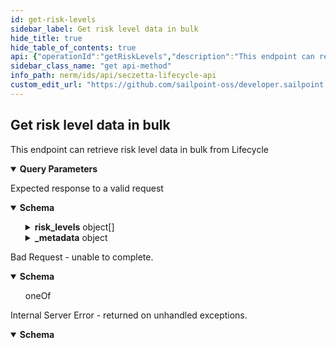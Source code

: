 ```yaml
---
id: get-risk-levels
sidebar_label: Get risk level data in bulk
hide_title: true
hide_table_of_contents: true
api: {"operationId":"getRiskLevels","description":"This endpoint can retrieve risk level data in bulk from Lifecycle","tags":["risk levels"],"parameters":[{"name":"query","in":"query","description":"Allows for pagination and sorting.","required":false,"schema":{"type":"object","properties":{"limit":{"type":"integer","example":100},"offset":{"type":"integer","example":50},"order":{"type":"string","example":"created_at"}},"example":{"limit":100,"offset":50,"order":"created_at"}},"style":"deepObject","explode":true},{"name":"label","in":"query","description":"The attribute label to filter by","required":false,"schema":{"type":"string"}},{"name":"metadata","in":"query","description":"Returns batching metadata in the response","required":false,"schema":{"type":"boolean","default":false,"example":true}}],"responses":{"200":{"description":"Expected response to a valid request","content":{"application/json":{"schema":{"type":"object","properties":{"risk_levels":{"type":"array","items":{"type":"object","properties":{"id":{"type":"string","format":"uuid","readOnly":true},"uid":{"type":"string","minLength":32,"maxLength":32,"readOnly":true},"label":{"type":"string"},"points":{"type":"number","multipleOf":0.01},"order":{"type":"integer","minimum":0}}}},"_metadata":{"type":"object","properties":{"limit":{"type":"integer"},"offset":{"type":"integer"},"total":{"type":"integer"},"next":{"type":"string","example":"/endpoint?limit=10&offset=60"},"previous":{"type":"string","example":"/endpoint?limit=10&offset=40"}}}}}}}},"400":{"description":"Bad Request - unable to complete.","content":{"application/json":{"schema":{"oneOf":[{"type":"object","properties":{"error":{"example":"Invalid JSON syntax. Please check your syntax and try again."}}},{"type":"object","properties":{"error":{"example":"The <object> failed to create/update"},"errors":{"example":{"attribute":"can't be blank"}}}}]}}}},"500":{"description":"Internal Server Error - returned on unhandled exceptions.","content":{"application/json":{"schema":{"type":"object","properties":{"error":{"description":"A message describing the error","example":"Sorry something went wrong"}}}}}}},"method":"get","path":"/risk_levels","servers":[{"url":"https://{tenantName}.nonemployee.com/api","variables":{"tenantName":{"default":"acmeco","description":"Tenant name assigned to customer"}}}],"security":[{"bearerAuth":[]}],"securitySchemes":{"bearerAuth":{"type":"http","scheme":"bearer","bearerFormat":"Token token=your token"}},"info":{"version":"1.0.0","title":"SecZetta Lifecycle API","description":"The Lifecycle API can be used to access and modify various resources in your environment.","license":{"name":"MIT"}},"postman":{"name":"Get risk level data in bulk","description":{"content":"This endpoint can retrieve risk level data in bulk from Lifecycle","type":"text/plain"},"url":{"path":["risk_levels"],"host":["{{baseUrl}}"],"query":[{"disabled":false,"description":{"content":"The attribute label to filter by","type":"text/plain"},"key":"label","value":""},{"disabled":false,"description":{"content":"Returns batching metadata in the response","type":"text/plain"},"key":"metadata","value":""}],"variable":[]},"header":[{"key":"Accept","value":"application/json"}],"method":"GET"}}
sidebar_class_name: "get api-method"
info_path: nerm/ids/api/seczetta-lifecycle-api
custom_edit_url: "https://github.com/sailpoint-oss/developer.sailpoint.com/issues/new?assignees=&labels=&template=bug-report.md&title=%5BBug%5D+Your+Bug+Report+Here Requesting changes to 'Get risk level data in bulk' (get-risk-levels)"
---
```



## Get risk level data in bulk



This endpoint can retrieve risk level data in bulk from Lifecycle

<details style={{"marginBottom":"1rem"}} data-collapsed={false} open={true}><summary style={{}}><strong>Query Parameters</strong></summary><div><ul><ParamsItem className={"paramsItem"} param={{"name":"query","in":"query","description":"Allows for pagination and sorting.","required":false,"schema":{"type":"object","properties":{"limit":{"type":"integer","example":100},"offset":{"type":"integer","example":50},"order":{"type":"string","example":"created_at"}},"example":{"limit":100,"offset":50,"order":"created_at"}},"style":"deepObject","explode":true}}></ParamsItem><ParamsItem className={"paramsItem"} param={{"name":"label","in":"query","description":"The attribute label to filter by","required":false,"schema":{"type":"string"}}}></ParamsItem><ParamsItem className={"paramsItem"} param={{"name":"metadata","in":"query","description":"Returns batching metadata in the response","required":false,"schema":{"type":"boolean","default":false,"example":true}}}></ParamsItem></ul></div></details><div><ApiTabs><TabItem label={"200"} value={"200"}><div>

Expected response to a valid request

</div><div><MimeTabs schemaType={"response"}><TabItem label={"application/json"} value={"application/json"}><SchemaTabs><TabItem label={"Schema"} value={"Schema"}><details style={{}} data-collapsed={false} open={true}><summary style={{"textAlign":"left"}}><strong>Schema</strong></summary><div style={{"textAlign":"left","marginLeft":"1rem"}}></div><ul style={{"marginLeft":"1rem"}}><SchemaItem collapsible={true} className={"schemaItem"}><details style={{}}><summary style={{}}><strong>risk_levels</strong><span style={{"opacity":"0.6"}}> object[]</span></summary><div style={{"marginLeft":"1rem"}}><SchemaItem collapsible={false} name={"id"} required={false} deprecated={undefined} schemaDescription={undefined} schemaName={"uuid"} qualifierMessage={undefined} defaultValue={undefined}></SchemaItem><SchemaItem collapsible={false} name={"uid"} required={false} deprecated={undefined} schemaDescription={undefined} schemaName={"string"} qualifierMessage={"**Possible values:** `>= 32 characters` and `<= 32 characters`"} defaultValue={undefined}></SchemaItem><SchemaItem collapsible={false} name={"label"} required={false} deprecated={undefined} schemaDescription={undefined} schemaName={"string"} qualifierMessage={undefined} defaultValue={undefined}></SchemaItem><SchemaItem collapsible={false} name={"points"} required={false} deprecated={undefined} schemaDescription={undefined} schemaName={"number"} qualifierMessage={undefined} defaultValue={undefined}></SchemaItem><SchemaItem collapsible={false} name={"order"} required={false} deprecated={undefined} schemaDescription={undefined} schemaName={"integer"} qualifierMessage={undefined} defaultValue={undefined}></SchemaItem></div></details></SchemaItem><SchemaItem collapsible={true} className={"schemaItem"}><details style={{}}><summary style={{}}><strong>_metadata</strong><span style={{"opacity":"0.6"}}> object</span></summary><div style={{"marginLeft":"1rem"}}><SchemaItem collapsible={false} name={"limit"} required={false} deprecated={undefined} schemaDescription={undefined} schemaName={"integer"} qualifierMessage={undefined} defaultValue={undefined}></SchemaItem><SchemaItem collapsible={false} name={"offset"} required={false} deprecated={undefined} schemaDescription={undefined} schemaName={"integer"} qualifierMessage={undefined} defaultValue={undefined}></SchemaItem><SchemaItem collapsible={false} name={"total"} required={false} deprecated={undefined} schemaDescription={undefined} schemaName={"integer"} qualifierMessage={undefined} defaultValue={undefined}></SchemaItem><SchemaItem collapsible={false} name={"next"} required={false} deprecated={undefined} schemaDescription={undefined} schemaName={"string"} qualifierMessage={undefined} defaultValue={undefined}></SchemaItem><SchemaItem collapsible={false} name={"previous"} required={false} deprecated={undefined} schemaDescription={undefined} schemaName={"string"} qualifierMessage={undefined} defaultValue={undefined}></SchemaItem></div></details></SchemaItem></ul></details></TabItem><TabItem label={"Example (from schema)"} value={"Example (from schema)"}><ResponseSamples responseExample={"{\n  \"risk_levels\": [\n    {\n      \"id\": \"3fa85f64-5717-4562-b3fc-2c963f66afa6\",\n      \"uid\": \"string\",\n      \"label\": \"string\",\n      \"points\": 0,\n      \"order\": 0\n    }\n  ],\n  \"_metadata\": {\n    \"limit\": 0,\n    \"offset\": 0,\n    \"total\": 0,\n    \"next\": \"/endpoint?limit=10&offset=60\",\n    \"previous\": \"/endpoint?limit=10&offset=40\"\n  }\n}"} language={"json"}></ResponseSamples></TabItem></SchemaTabs></TabItem></MimeTabs></div></TabItem><TabItem label={"400"} value={"400"}><div>

Bad Request - unable to complete.

</div><div><MimeTabs schemaType={"response"}><TabItem label={"application/json"} value={"application/json"}><SchemaTabs><TabItem label={"Schema"} value={"Schema"}><details style={{}} data-collapsed={false} open={true}><summary style={{"textAlign":"left"}}><strong>Schema</strong></summary><div style={{"textAlign":"left","marginLeft":"1rem"}}></div><ul style={{"marginLeft":"1rem"}}><div><div><span className={"badge badge--info"}>oneOf</span><SchemaTabs><TabItem label={"MOD1"} value={"0-item-properties"}><SchemaItem collapsible={false} name={"error"} required={false} deprecated={undefined} schemaDescription={undefined} schemaName={""} qualifierMessage={undefined} defaultValue={undefined}></SchemaItem></TabItem><TabItem label={"MOD2"} value={"1-item-properties"}><SchemaItem collapsible={false} name={"error"} required={false} deprecated={undefined} schemaDescription={undefined} schemaName={""} qualifierMessage={undefined} defaultValue={undefined}></SchemaItem><SchemaItem collapsible={false} name={"errors"} required={false} deprecated={undefined} schemaDescription={undefined} schemaName={""} qualifierMessage={undefined} defaultValue={undefined}></SchemaItem></TabItem></SchemaTabs></div></div></ul></details></TabItem><TabItem label={"Example (from schema)"} value={"Example (from schema)"}><ResponseSamples responseExample={"{\n  \"error\": \"Invalid JSON syntax. Please check your syntax and try again.\"\n}"} language={"json"}></ResponseSamples></TabItem></SchemaTabs></TabItem></MimeTabs></div></TabItem><TabItem label={"500"} value={"500"}><div>

Internal Server Error - returned on unhandled exceptions.

</div><div><MimeTabs schemaType={"response"}><TabItem label={"application/json"} value={"application/json"}><SchemaTabs><TabItem label={"Schema"} value={"Schema"}><details style={{}} data-collapsed={false} open={true}><summary style={{"textAlign":"left"}}><strong>Schema</strong></summary><div style={{"textAlign":"left","marginLeft":"1rem"}}></div><ul style={{"marginLeft":"1rem"}}><SchemaItem collapsible={false} name={"error"} required={false} deprecated={undefined} schemaDescription={"A message describing the error"} schemaName={""} qualifierMessage={undefined} defaultValue={undefined}></SchemaItem></ul></details></TabItem><TabItem label={"Example (from schema)"} value={"Example (from schema)"}><ResponseSamples responseExample={"{\n  \"error\": \"Sorry something went wrong\"\n}"} language={"json"}></ResponseSamples></TabItem></SchemaTabs></TabItem></MimeTabs></div></TabItem></ApiTabs></div>